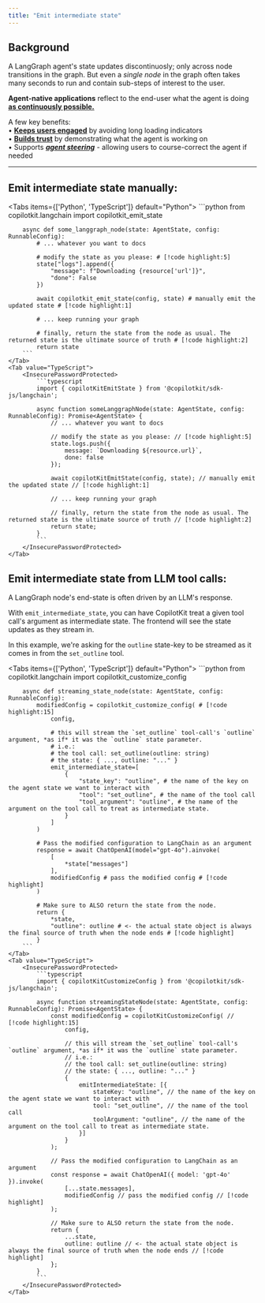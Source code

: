 ```yaml
---
title: "Emit intermediate state"
---
```



## Background

A LangGraph agent's state updates discontinuosly; only across node transitions in the graph.
But even a _single node_ in the graph often takes many seconds to run and contain sub-steps of interest to the user.

**Agent-native applications** reflect to the end-user what the agent is doing **<u>as continuously possible.</u>**

A few key benefits:<br/>
• **<u>Keeps users engaged</u>** by avoiding long loading indicators<br/>
• **<u>Builds trust</u>** by demonstrating what the agent is working on<br/>
• Supports [**_agent steering_**](/coagents/advanced/agent-steering) - allowing users to course-correct the agent if needed<br/>

---


## Emit intermediate state manually:

<Tabs items={['Python', 'TypeScript']} default="Python">
    <Tab value="Python">
        ```python
        from copilotkit.langchain import copilotkit_emit_state

        async def some_langgraph_node(state: AgentState, config: RunnableConfig):
            # ... whatever you want to docs

            # modify the state as you please: # [!code highlight:5]
            state["logs"].append({
                "message": f"Downloading {resource['url']}",
                "done": False
            })

            await copilotkit_emit_state(config, state) # manually emit the updated state # [!code highlight:1]

            # ... keep running your graph

            # finally, return the state from the node as usual. The returned state is the ultimate source of truth # [!code highlight:2]
            return state
        ```
    </Tab>
    <Tab value="TypeScript">
        <InsecurePasswordProtected>
            ```typescript
            import { copilotKitEmitState } from '@copilotkit/sdk-js/langchain';

            async function someLanggraphNode(state: AgentState, config: RunnableConfig): Promise<AgentState> {
                // ... whatever you want to docs

                // modify the state as you please: // [!code highlight:5]
                state.logs.push({
                    message: `Downloading ${resource.url}`,
                    done: false
                });

                await copilotKitEmitState(config, state); // manually emit the updated state // [!code highlight:1]

                // ... keep running your graph

                // finally, return the state from the node as usual. The returned state is the ultimate source of truth // [!code highlight:2]
                return state;
            }
            ```
        </InsecurePasswordProtected>
    </Tab>
</Tabs>


## Emit intermediate state from LLM tool calls:

A LangGraph node's end-state is often driven by an LLM's response.

With `emit_intermediate_state`, you can have CopilotKit treat a given tool call's argument as intermediate state.
The frontend will see the state updates as they stream in.

In this example, we're asking for the `outline` state-key to be streamed as it comes in from the `set_outline` tool.

<Tabs items={['Python', 'TypeScript']} default="Python">
    <Tab value="Python">
        ```python
        from copilotkit.langchain import copilotkit_customize_config

        async def streaming_state_node(state: AgentState, config: RunnableConfig):
            modifiedConfig = copilotkit_customize_config( # [!code highlight:15]
                config,

                # this will stream the `set_outline` tool-call's `outline` argument, *as if* it was the `outline` state parameter.
                # i.e.:
                # the tool call: set_outline(outline: string)
                # the state: { ..., outline: "..." }
                emit_intermediate_state=[
                    {
                        "state_key": "outline", # the name of the key on the agent state we want to interact with
                        "tool": "set_outline", # the name of the tool call
                        "tool_argument": "outline", # the name of the argument on the tool call to treat as intermediate state.
                    }
                ]
            )

            # Pass the modified configuration to LangChain as an argument
            response = await ChatOpenAI(model="gpt-4o").ainvoke(
                [
                    *state["messages"]
                ],
                modifiedConfig # pass the modified config # [!code highlight]
            )

            # Make sure to ALSO return the state from the node.
            return {
                *state,
                "outline": outline # <- the actual state object is always the final source of truth when the node ends # [!code highlight]
            }
        ```
    </Tab>
    <Tab value="TypeScript">
        <InsecurePasswordProtected>
            ```typescript
            import { copilotKitCustomizeConfig } from '@copilotkit/sdk-js/langchain';

            async function streamingStateNode(state: AgentState, config: RunnableConfig): Promise<AgentState> {
                const modifiedConfig = copilotKitCustomizeConfig( // [!code highlight:15]
                    config,

                    // this will stream the `set_outline` tool-call's `outline` argument, *as if* it was the `outline` state parameter.
                    // i.e.:
                    // the tool call: set_outline(outline: string)
                    // the state: { ..., outline: "..." }
                    {
                        emitIntermediateState: [{
                            stateKey: "outline", // the name of the key on the agent state we want to interact with
                            tool: "set_outline", // the name of the tool call
                            toolArgument: "outline", // the name of the argument on the tool call to treat as intermediate state.
                        }]
                    }
                );

                // Pass the modified configuration to LangChain as an argument
                const response = await ChatOpenAI({ model: 'gpt-4o' }).invoke(
                    [...state.messages],
                    modifiedConfig // pass the modified config // [!code highlight]
                );

                // Make sure to ALSO return the state from the node.
                return {
                    ...state,
                    outline: outline // <- the actual state object is always the final source of truth when the node ends // [!code highlight]
                };
            }
            ```
        </InsecurePasswordProtected>
    </Tab>
</Tabs>


<CoAgentsEnterpriseCTA />
